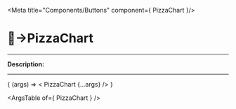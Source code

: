 
<Meta title="Components/Buttons" component={ PizzaChart }/>

# 🔘→PizzaChart
_________

__Description:__

<!-- digite aqui a descrição -->
_________

<Canvas>
  <Story
    name="PizzaChart"
    args=""
  >
    { (args) => < PizzaChart  {...args} /> }
  </Story>
</Canvas>

<ArgsTable of={ PizzaChart } />
